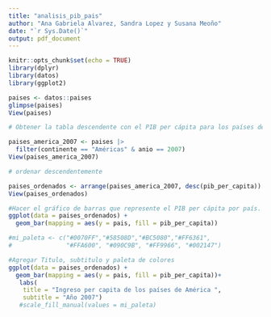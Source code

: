 ```yaml
---
title: "analisis_pib_pais"
author: "Ana Gabriela Alvarez, Sandra Lopez y Susana Meoño"
date: "`r Sys.Date()`"
output: pdf_document
---
```


```r
knitr::opts_chunk$set(echo = TRUE)
library(dplyr)
library(datos)
library(ggplot2)
```

```r
paises <- datos::paises
glimpse(paises)
View(paises)
```

```r
# Obtener la tabla descendente con el PIB per cápita para los países del continente "Americas" en el año 2007.

paises_america_2007 <- paises |>
  filter(continente == "Américas" & anio == 2007)
View(paises_america_2007)
```

```r
# ordenar descendentemente

paises_ordenados <- arrange(paises_america_2007, desc(pib_per_capita))
View(paises_ordenados)
```

```r
#Hacer el gráfico de barras que represente el PIB per cápita por país.
ggplot(data = paises_ordenados) +
  geom_bar(mapping = aes(y = pais, fill = pib_per_capita))
```

```r
#mi_paleta <- c("#0070FF","#58508D","#BC5080","#FF6361",
#               "#FFA600", "#090C9B", "#FF9966", "#002147")
```


```r
#Agregar Titulo, subtitulo y paleta de colores
ggplot(data = paises_ordenados) +
  geom_bar(mapping = aes(y = pais, fill = pib_per_capita))+
   labs(
    title = "Ingreso per capita de los países de América ",
    subtitle = "Año 2007")
   #scale_fill_manual(values = mi_paleta)

```

